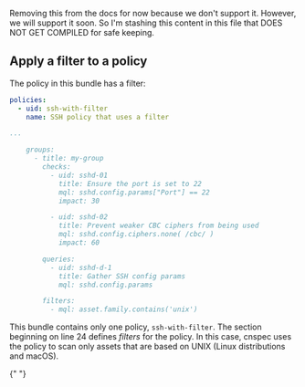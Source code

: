 Removing this from the docs for now because we don't support it. However, we will support it soon. So I'm stashing this content in this file that DOES NOT GET COMPILED for safe keeping.

## Apply a filter to a policy

The policy in this bundle has a filter:

<!-- prettier-ignore-start -->
```yaml showLineNumbers
policies:
  - uid: ssh-with-filter
    name: SSH policy that uses a filter

...

    groups:
      - title: my-group
        checks:
          - uid: sshd-01
            title: Ensure the port is set to 22
            mql: sshd.config.params["Port"] == 22
            impact: 30

          - uid: sshd-02
            title: Prevent weaker CBC ciphers from being used
            mql: sshd.config.ciphers.none( /cbc/ )
            impact: 60

        queries:
          - uid: sshd-d-1
            title: Gather SSH config params
            mql: sshd.config.params

        filters:
          - mql: asset.family.contains('unix')
```
<!-- prettier-ignore-end -->

This bundle contains only one policy, `ssh-with-filter`. The section beginning on line 24 defines _filters_ for the policy. In this case, cnspec uses the policy to scan only assets that are based on UNIX (Linux distributions and macOS).


<Partial />{" "}

